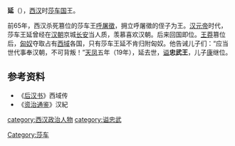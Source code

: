 '''延'''（{{bd|？||19年||}}），[[西汉|西汉]]时[[莎车国|莎车国]]王。

前65年，西汉杀死篡位的莎车王[[呼屠徵|呼屠徵]]，拥立呼屠徵的侄子为王。[[汉元帝|汉元帝]]时代，莎车王延曾经在[[汉朝|汉朝]]京城[[长安|长安]]当人质，羡慕喜欢汉朝。后来回国即位。[[王莽|王莽]]篡位后，[[匈奴|匈奴]]夺取占有[[西域|西域]]各国，只有莎车王延不肯归附匈奴。他告诫儿子们：“应当世代事奉汉朝，不可背叛！”[[天凤|天凤]]五年（19年），延去世，[[谥|谥]]'''忠武王'''，儿子[[康_(莎车)|康]]继位。
==参考资料==
*《[[后汉书|后汉书]]》西域传
*《[[资治通鉴|资治通鉴]]》汉紀
{{start box}}
{{s-before|[[呼屠徵|呼屠徵]]的侄子}}
{{s-title|[[莎车国|莎车国]][[王|王]]|前30年代—19年}}
{{s-after|[[康_(莎车)|康]]}}
{{end box}}
[[Category:莎车|Category:莎车]]
[[category:西汉政治人物|category:西汉政治人物]]
[[category:谥忠武|category:谥忠武]]